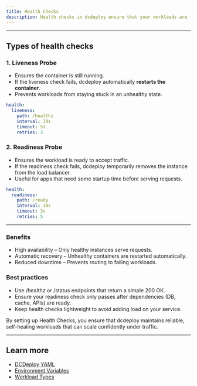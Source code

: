 ```yaml
---
title: Health Checks
description: Health checks in dcdeploy ensure that your workloads are **running correctly** and can handle traffic reliably. By defining health checks, you can detect and recover from failures automatically.
---
```


---

## Types of health checks

### 1. Liveness Probe
- Ensures the container is still running.  
- If the liveness check fails, dcdeploy automatically **restarts the container**.  
- Prevents workloads from staying stuck in an unhealthy state.  

```yaml
health:
  liveness:
    path: /healthz
    interval: 30s
    timeout: 5s
    retries: 3
```
### 2. Readiness Probe
- Ensures the workload is ready to accept traffic.
- If the readiness check fails, dcdeploy temporarily removes the instance from the load balancer.
- Useful for apps that need some startup time before serving requests.

```yaml
health:
  readiness:
    path: /ready
    interval: 10s
    timeout: 3s
    retries: 5
```
--- 

### Benefits
- High availability – Only healthy instances serve requests.
- Automatic recovery – Unhealthy containers are restarted automatically.
- Reduced downtime – Prevents routing to failing workloads.

### Best practices
- Use /healthz or /status endpoints that return a simple 200 OK.
- Ensure your readiness check only passes after dependencies (DB, cache, APIs) are ready.
- Keep health checks lightweight to avoid adding load on your service.

By setting up Health Checks, you ensure that dcdeploy maintains reliable, self-healing workloads that can scale confidently under traffic.

---

## Learn more
- [DCDeploy YAML](./dcdeploy-yml)  
- [Environment Variables](./environment-variables)  
- [Workload Types](./workload-types)  